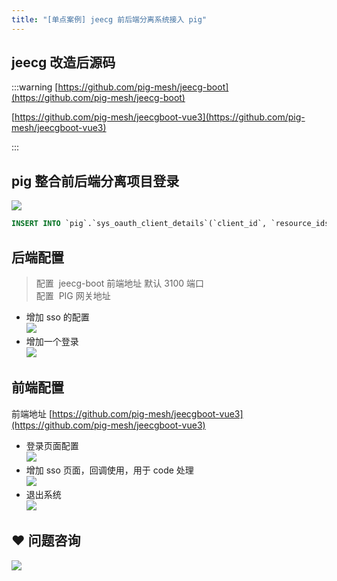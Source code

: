 ```yaml
---
title: "[单点案例] jeecg 前后端分离系统接入 pig"
---
```


## jeecg 改造后源码
:::warning
[https://github.com/pig-mesh/jeecg-boot](https://github.com/pig-mesh/jeecg-boot)

[https://github.com/pig-mesh/jeecgboot-vue3](https://github.com/pig-mesh/jeecgboot-vue3)

:::



## pig 整合前后端分离项目登录


![](https://minio.pigx.vip/alei/2023/01/a073deb5969c26e2e59f7c9327b9fa41.png)



```sql
INSERT INTO `pig`.`sys_oauth_client_details`(`client_id`, `resource_ids`, `client_secret`, `scope`, `authorized_grant_types`, `web_server_redirect_uri`, `authorities`, `access_token_validity`, `refresh_token_validity`, `additional_information`, `autoapprove`, `create_time`, `update_time`, `create_by`, `update_by`) VALUES ('jeecg-boot', '', 'jeecg-boot', 'server', 'authorization_code', 'http://127.0.0.1:3100/sso', '', 168000000, 168000000, '', 'false', '2023-01-17 08:31:46', '2023-01-17 09:32:06', 'admin', 'admin');
```



## 后端配置


> 配置  jeecg-boot 前端地址 默认 3100 端口  
配置  PIG 网关地址
>



+  增加 sso 的配置  
![](https://minio.pigx.vip/alei/2023/01/841f482b05aa263356b941a5301b0f5c.png) 
+  增加一个登录  
![](https://minio.pigx.vip/alei/2023/01/d479312b9c2ab8569b19fd8f84d7d6fa.png) 



## 前端配置


前端地址 [https://github.com/pig-mesh/jeecgboot-vue3](https://github.com/pig-mesh/jeecgboot-vue3)



+  登录页面配置  
![](https://minio.pigx.vip/alei/2023/01/7c61cb04d291a39c026205bafc25e3c5.png) 
+  增加 sso 页面，回调使用，用于 code 处理  
![](https://minio.pigx.vip/alei/2023/01/d6eb64a260f87cae36740c7e7cf7abf4.png) 
+  退出系统  
![](https://minio.pigx.vip/alei/2023/01/ecd7091d1ebf3cba98baa8db3ba48aad.png) 

##  
## ❤  问题咨询
![](https://cdn.nlark.com/yuque/0/2022/gif/283679/1662563973685-c22e9831-db66-42b5-973f-886d25d1e0e7.gif)

